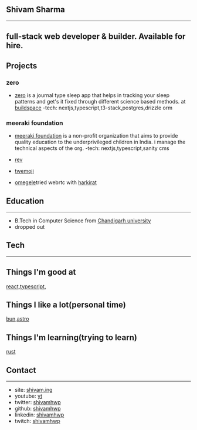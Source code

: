 ## Shivam Sharma

---

## full-stack web developer & builder. Available for hire.

## Projects

### zero

- [zero](https://zzero.vercel.app) is a journal type sleep app that helps in tracking your sleep patterns and get's it fixed through different science based methods. at [buildspace](https://buildspace.so)
  -tech: nextjs,typescript,t3-stack,postgres,drizzle orm

### meeraki foundation

- [meeraki foundation](https://meerakifoundation.org) is a non-profit organization that aims to provide quality education to the underprivileged children in India. i manage the technical aspects of the org.
  -tech: nextjs,typescript,sanity cms

- [rev](https://rev-beta.vercel.app)
- [twemoji](https://twemoji-t3.vercel.app)
- [omegele](https://github.com/shivamhwp/omegle-webrtc)tried webrtc with [harkirat](https://www.youtube.com/@harkirat1)

## Education

---

- B.Tech in Computer Science from [Chandigarh university](https://www.cuchd.in/)
- dropped out

## Tech

---

## Things I'm good at

[react](https://reactjs.org/),[typescript](https://www.typescriptlang.org/),

## Things I like a lot(personal time)

[bun](https://bun.sh),[astro](https://astro.build)

## Things I'm learning(trying to learn)

[rust](https://www.rust-lang.org/)

## Contact

---

- site: [shivam.ing](https://shivam.ing)
- youtube: [yt](https://www.youtube.com/@shivamhwp_)
- twitter: [shivamhwp](https://twitter.com/shivamhwp)
- github: [shivamhwp](https://github.com/shivamhwp)
- linkedin: [shivamhwp](https://www.linkedin.com/in/shivamhwp/)
- twitch: [shivamhwp](https://www.twitch.tv/shivamhwp)
